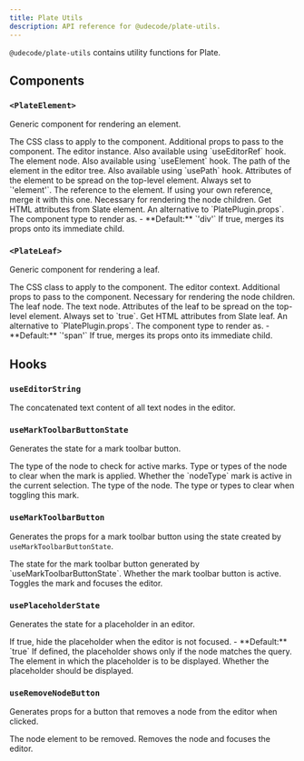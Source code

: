 ```yaml
---
title: Plate Utils
description: API reference for @udecode/plate-utils.
---
```


`@udecode/plate-utils` contains utility functions for Plate.

## Components

### `<PlateElement>`

Generic component for rendering an element.

<API name="PlateElement">
<APIProps>
  <APIItem name="className" type="string" optional>
    The CSS class to apply to the component.
  </APIItem>
  <APIItem name="nodeProps" type="AnyObject" optional>
    Additional props to pass to the component.
  </APIItem>
  <APIItem name="editor" type="E">
    The editor instance. Also available using `useEditorRef` hook.
  </APIItem>
  <APIItem name="element" type="TElement">
    The element node. Also available using `useElement` hook.
  </APIItem>
  <APIItem name="path" type="Path">
    The path of the element in the editor tree. Also available using `usePath` hook.
  </APIItem>
  <APIItem name="attributes" type="object">
    Attributes of the element to be spread on the top-level element.
    <APISubList>
      <APISubListItem parent="attributes" name="data-slate-node" type="'element'">
        Always set to `'element'`.
      </APISubListItem>
      <APISubListItem parent="attributes" name="data-slate-inline" type="boolean" optional />
      <APISubListItem parent="attributes" name="data-slate-void" type="boolean" optional />
      <APISubListItem parent="attributes" name="dir" type="string" optional />
      <APISubListItem parent="attributes" name="ref" type="any">
        The reference to the element. If using your own reference, merge it with this one.
      </APISubListItem>
    </APISubList>
  </APIItem>
  <APIItem name="children" type="any">
    Necessary for rendering the node children.
  </APIItem>
  <APIItem name="elementToAttributes" type="(element: N) => any" optional>
    Get HTML attributes from Slate element. An alternative to `PlatePlugin.props`.
  </APIItem>
  <APIItem name="as" type="React.ElementType" optional>
    The component type to render as.
    - **Default:** `'div'`
  </APIItem>
  <APIItem name="asChild" type="boolean" optional>
    If true, merges its props onto its immediate child.
  </APIItem>
</APIProps>
</API>

### `<PlateLeaf>`

Generic component for rendering a leaf.

<API name="PlateLeaf">
<APIProps>
  <APIItem name="className" type="string" optional>
    The CSS class to apply to the component.
  </APIItem>
  <APIItem name="editor" type="E">
    The editor context.
  </APIItem>
  <APIItem name="nodeProps" type="AnyObject" optional>
    Additional props to pass to the component.
  </APIItem>
  <APIItem name="children" type="any">
    Necessary for rendering the node children.
  </APIItem>
  <APIItem name="leaf" type="TText">
    The leaf node.
  </APIItem>
  <APIItem name="text" type="TText">
    The text node.
  </APIItem>
  <APIItem name="attributes" type="object">
    Attributes of the leaf to be spread on the top-level element.
    <APISubList>
      <APISubListItem parent="attributes" name="data-slate-leaf" type="true">
        Always set to `true`.
      </APISubListItem>
    </APISubList>
  </APIItem>
  <APIItem name="leafToAttributes" type="(leaf: N) => any" optional>
    Get HTML attributes from Slate leaf. An alternative to `PlatePlugin.props`.
  </APIItem>
  <APIItem name="as" type="React.ElementType" optional>
    The component type to render as.
    - **Default:** `'span'`
  </APIItem>
  <APIItem name="asChild" type="boolean" optional>
    If true, merges its props onto its immediate child.
  </APIItem>
</APIProps>
</API>

## Hooks

### `useEditorString`

<API name="useEditorString">
<APIReturns type="string">
  The concatenated text content of all text nodes in the editor.
</APIReturns>
</API>

### `useMarkToolbarButtonState`

Generates the state for a mark toolbar button.

<API name="useMarkToolbarButtonState">
<APIParameters>
  <APIItem name="nodeType" type="string">
    The type of the node to check for active marks.
  </APIItem>
  <APIItem name="clear" type="string | string[]" optional>
    Type or types of the node to clear when the mark is applied.
  </APIItem>
</APIParameters>

<APIReturns type="object">
  <APIItem name="pressed" type="boolean">
    Whether the `nodeType` mark is active in the current selection.
  </APIItem>
  <APIItem name="nodeType" type="string">
    The type of the node.
  </APIItem>
  <APIItem name="clear" type="string | string[]" optional>
    The type or types to clear when toggling this mark.
  </APIItem>
</APIReturns>
</API>

### `useMarkToolbarButton`

Generates the props for a mark toolbar button using the state created by `useMarkToolbarButtonState`.

<API name="useMarkToolbarButton">
<APIParameters>
  <APIItem name="state" type="ReturnType<typeof useMarkToolbarButtonState>">
    The state for the mark toolbar button generated by `useMarkToolbarButtonState`.
  </APIItem>
</APIParameters>

<APIReturns type="object">
  <APIItem name="props" type="object">
    <APISubList>
      <APISubListItem parent="props" name="pressed" type="boolean">
        Whether the mark toolbar button is active.
      </APISubListItem>
      <APISubListItem parent="props" name="onClick" type="React.MouseEventHandler<HTMLButtonElement>">
        Toggles the mark and focuses the editor.
      </APISubListItem>
    </APISubList>
  </APIItem>
</APIReturns>
</API>

### `usePlaceholderState`

Generates the state for a placeholder in an editor.

<API name="usePlaceholderState">
<APIParameters>
  <APIItem name="hideOnBlur" type="boolean" optional>
    If true, hide the placeholder when the editor is not focused.
    - **Default:** `true`
  </APIItem>
  <APIItem name="query" type="QueryNodeOptions" optional>
    If defined, the placeholder shows only if the node matches the query.
  </APIItem>
  <APIItem name="element" type="PlateElementProps">
    The element in which the placeholder is to be displayed.
  </APIItem>
</APIParameters>

<APIReturns type="object">
  <APIItem name="enabled" type="boolean">
    Whether the placeholder should be displayed.
  </APIItem>
</APIReturns>
</API>

### `useRemoveNodeButton`

Generates props for a button that removes a node from the editor when clicked.

<API name="useRemoveNodeButton">
<APIParameters>
  <APIItem name="element" type="TElement">
    The node element to be removed.
  </APIItem>
</APIParameters>

<APIReturns type="object">
  <APIItem name="props" type="object">
    <APISubList>
      <APISubListItem parent="props" name="onClick" type="() => void">
        Removes the node and focuses the editor.
      </APISubListItem>
    </APISubList>
  </APIItem>
</APIReturns>
</API>
